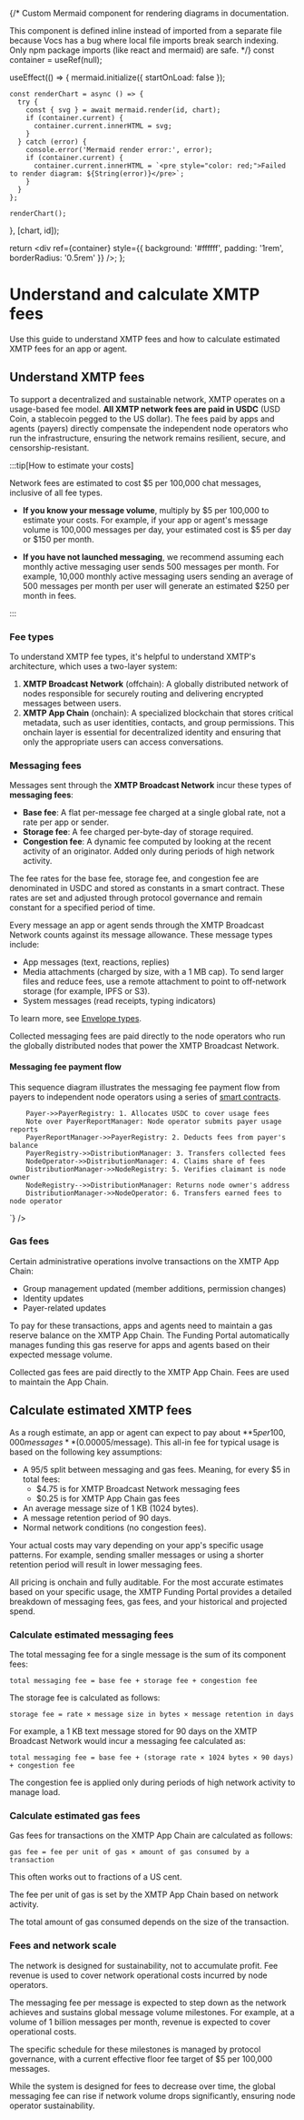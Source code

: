 
{/*
Custom Mermaid component for rendering diagrams in documentation.

This component is defined inline instead of imported from a separate file
because Vocs has a bug where local file imports break search indexing.
Only npm package imports (like react and mermaid) are safe.
*/}
const container = useRef(null);

useEffect(() => {
mermaid.initialize({ startOnLoad: false });

    const renderChart = async () => {
      try {
        const { svg } = await mermaid.render(id, chart);
        if (container.current) {
          container.current.innerHTML = svg;
        }
      } catch (error) {
        console.error('Mermaid render error:', error);
        if (container.current) {
          container.current.innerHTML = `<pre style="color: red;">Failed to render diagram: ${String(error)}</pre>`;
        }
      }
    };

    renderChart();

}, [chart, id]);

return <div ref={container} style={{ background: '#ffffff', padding: '1rem', borderRadius: '0.5rem' }} />;
};

# Understand and calculate XMTP fees

Use this guide to understand XMTP fees and how to calculate estimated XMTP fees for an app or agent.

## Understand XMTP fees

To support a decentralized and sustainable network, XMTP operates on a usage-based fee model. **All XMTP network fees are paid in USDC** (USD Coin, a stablecoin pegged to the US dollar). The fees paid by apps and agents (payers) directly compensate the independent node operators who run the infrastructure, ensuring the network remains resilient, secure, and censorship-resistant.

:::tip[How to estimate your costs]

Network fees are estimated to cost $5 per 100,000 chat messages, inclusive of all fee types. 

- **If you know your message volume**, multiply by $5 per 100,000 to estimate your costs. For example, if your app or agent's message volume is 100,000 messages per day, your estimated cost is $5 per day or $150 per month. 

- **If you have not launched messaging**, we recommend assuming each monthly active messaging user sends 500 messages per month. For example, 10,000 monthly active messaging users sending an average of 500 messages per month per user will generate an estimated $250 per month in fees. 

:::

### Fee types

To understand XMTP fee types, it's helpful to understand XMTP's architecture, which uses a two-layer system:

1. **XMTP Broadcast Network** (offchain): A globally distributed network of nodes responsible for securely routing and delivering encrypted messages between users.
2. **XMTP App Chain** (onchain): A specialized blockchain that stores critical metadata, such as user identities, contacts, and group permissions. This onchain layer is essential for decentralized identity and ensuring that only the appropriate users can access conversations.

### Messaging fees

Messages sent through the **XMTP Broadcast Network** incur these types of **messaging fees**:

- **Base fee**: A flat per-message fee charged at a single global rate, not a rate per app or sender.
- **Storage fee**: A fee charged per-byte-day of storage required.
- **Congestion fee**: A dynamic fee computed by looking at the recent activity of an originator. Added only during periods of high network activity.

The fee rates for the base fee, storage fee, and congestion fee are denominated in USDC and stored as constants in a smart contract. These rates are set and adjusted through protocol governance and remain constant for a specified period of time.

Every message an app or agent sends through the XMTP Broadcast Network counts against its message allowance. These message types include:

- App messages (text, reactions, replies)
- Media attachments (charged by size, with a 1 MB cap). To send larger files and reduce fees, use a remote attachment to point to off-network storage (for example, IPFS or S3).
- System messages (read receipts, typing indicators)

To learn more, see [Envelope types](/protocol/envelope-types).

Collected messaging fees are paid directly to the node operators who run the globally distributed nodes that power the XMTP Broadcast Network.

#### Messaging fee payment flow

This sequence diagram illustrates the messaging fee payment flow from payers to independent node operators using a series of [smart contracts](https://github.com/xmtp/smart-contracts/blob/main/src/settlement-chain/README.md).

<Zoom>
<Mermaid
  id="payer-to-node"
  chart={`
    %%{init: {'theme':'default', 'themeVariables': {'background':'#ffffff'}}}%%
    sequenceDiagram
        actor Payer
        participant PayerRegistry
        participant PayerReportManager
        participant DistributionManager
        participant NodeRegistry
        actor NodeOperator as Node operator

        Payer->>PayerRegistry: 1. Allocates USDC to cover usage fees
        Note over PayerReportManager: Node operator submits payer usage reports
        PayerReportManager->>PayerRegistry: 2. Deducts fees from payer's balance
        PayerRegistry->>DistributionManager: 3. Transfers collected fees
        NodeOperator->>DistributionManager: 4. Claims share of fees
        DistributionManager->>NodeRegistry: 5. Verifies claimant is node owner
        NodeRegistry-->>DistributionManager: Returns node owner's address
        DistributionManager->>NodeOperator: 6. Transfers earned fees to node operator

`}
/>

</Zoom>

### Gas fees

Certain administrative operations involve transactions on the XMTP App Chain:

- Group management updated (member additions, permission changes)
- Identity updates
- Payer-related updates

To pay for these transactions, apps and agents need to maintain a gas reserve balance on the XMTP App Chain. The Funding Portal automatically manages funding this gas reserve for apps and agents based on their expected message volume.

Collected gas fees are paid directly to the XMTP App Chain. Fees are used to maintain the App Chain.

## Calculate estimated XMTP fees

As a rough estimate, an app or agent can expect to pay about **$5 per 100,000 messages** ($0.00005/message). This all-in fee for typical usage is based on the following key assumptions: 

- A 95/5 split between messaging and gas fees. Meaning, for every $5 in total fees: 
  - $4.75 is for XMTP Broadcast Network messaging fees 
  - $0.25 is for XMTP App Chain gas fees 
- An average message size of 1 KB (1024 bytes).
- A message retention period of 90 days.
- Normal network conditions (no congestion fees).

Your actual costs may vary depending on your app's specific usage patterns. For example, sending smaller messages or using a shorter retention period will result in lower messaging fees.

All pricing is onchain and fully auditable. For the most accurate estimates based on your specific usage, the XMTP Funding Portal provides a detailed breakdown of messaging fees, gas fees, and your historical and projected spend.

### Calculate estimated messaging fees

The total messaging fee for a single message is the sum of its component fees:

`total messaging fee = base fee + storage fee + congestion fee`

The storage fee is calculated as follows:

`storage fee = rate × message size in bytes × message retention in days`

For example, a 1 KB text message stored for 90 days on the XMTP Broadcast Network would incur a messaging fee calculated as:

`total messaging fee = base fee + (storage rate × 1024 bytes × 90 days) + congestion fee`

The congestion fee is applied only during periods of high network activity to manage load.

### Calculate estimated gas fees

Gas fees for transactions on the XMTP App Chain are calculated as follows:

`gas fee = fee per unit of gas × amount of gas consumed by a transaction`

This often works out to fractions of a US cent.

The fee per unit of gas is set by the XMTP App Chain based on network activity.

The total amount of gas consumed depends on the size of the transaction.

### Fees and network scale

The network is designed for sustainability, not to accumulate profit. Fee revenue is used to cover network operational costs incurred by node operators.

The messaging fee per message is expected to step down as the network achieves and sustains global message volume milestones. For example, at a volume of 1 billion messages per month, revenue is expected to cover operational costs.

The specific schedule for these milestones is managed by protocol governance, with a current effective floor fee target of $5 per 100,000 messages. 

While the system is designed for fees to decrease over time, the global messaging fee can rise if network volume drops significantly, ensuring node operator sustainability.
